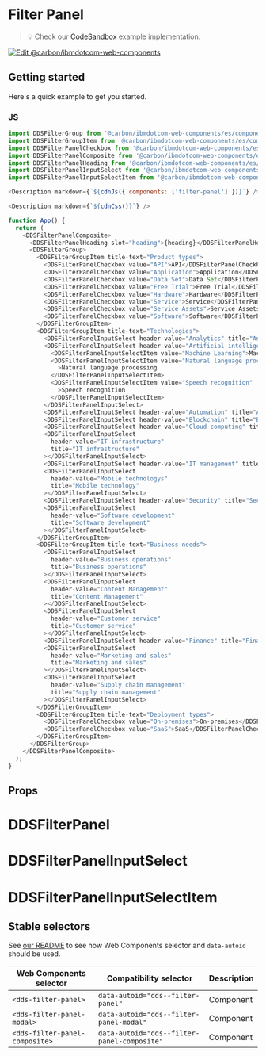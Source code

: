 
# Filter Panel

> 💡 Check our
> [CodeSandbox](https://githubbox.com/carbon-design-system/carbon-for-ibm-dotcom/tree/master/packages/web-components/examples/codesandbox/components-react/filter-panel)
> example implementation.

[![Edit @carbon/ibmdotcom-web-components](https://codesandbox.io/static/img/play-codesandbox.svg)](https://githubbox.com/carbon-design-system/carbon-for-ibm-dotcom/tree/master/packages/web-components/examples/codesandbox/components-react/filter-panel)

## Getting started

Here's a quick example to get you started.

### JS

```javascript
import DDSFilterGroup from '@carbon/ibmdotcom-web-components/es/components-react/filter-panel/filter-group';
import DDSFilterGroupItem from '@carbon/ibmdotcom-web-components/es/components-react/filter-panel/filter-group-item';
import DDSFilterPanelCheckbox from '@carbon/ibmdotcom-web-components/es/components-react/filter-panel/filter-panel-checkbox';
import DDSFilterPanelComposite from '@carbon/ibmdotcom-web-components/es/components-react/filter-panel/filter-panel-composite';
import DDSFilterPanelHeading from '@carbon/ibmdotcom-web-components/es/components-react/filter-panel/filter-panel-heading';
import DDSFilterPanelInputSelect from '@carbon/ibmdotcom-web-components/es/components-react/filter-panel/filter-panel-input-select';
import DDSFilterPanelInputSelectItem from '@carbon/ibmdotcom-web-components/es/components-react/filter-panel/filter-panel-input-select-item';

<Description markdown={`${cdnJs({ components: ['filter-panel'] })}`} />

<Description markdown={`${cdnCss()}`} />

function App() {
  return (
    <DDSFilterPanelComposite>
      <DDSFilterPanelHeading slot="heading">{heading}</DDSFilterPanelHeading>
      <DDSFilterGroup>
        <DDSFilterGroupItem title-text="Product types">
          <DDSFilterPanelCheckbox value="API">API</DDSFilterPanelCheckbox>
          <DDSFilterPanelCheckbox value="Application">Application</DDSFilterPanelCheckbox>
          <DDSFilterPanelCheckbox value="Data Set">Data Set</DDSFilterPanelCheckbox>
          <DDSFilterPanelCheckbox value="Free Trial">Free Trial</DDSFilterPanelCheckbox>
          <DDSFilterPanelCheckbox value="Hardware">Hardware</DDSFilterPanelCheckbox>
          <DDSFilterPanelCheckbox value="Service">Service</DDSFilterPanelCheckbox>
          <DDSFilterPanelCheckbox value="Service Assets">Service Assets</DDSFilterPanelCheckbox>
          <DDSFilterPanelCheckbox value="Software">Software</DDSFilterPanelCheckbox>
        </DDSFilterGroupItem>
        <DDSFilterGroupItem title-text="Technologies">
          <DDSFilterPanelInputSelect header-value="Analytics" title="Analytics"></DDSFilterPanelInputSelect>
          <DDSFilterPanelInputSelect header-value="Artificial intelligence" title="Artificial intelligence">
            <DDSFilterPanelInputSelectItem value="Machine Learning">Machine Learning</DDSFilterPanelInputSelectItem>
            <DDSFilterPanelInputSelectItem value="Natural language processing"
              >Natural language processing
            </DDSFilterPanelInputSelectItem>
            <DDSFilterPanelInputSelectItem value="Speech recognition"
              >Speech recognition
            </DDSFilterPanelInputSelectItem>
          </DDSFilterPanelInputSelect>
          <DDSFilterPanelInputSelect header-value="Automation" title="Automation"></DDSFilterPanelInputSelect>
          <DDSFilterPanelInputSelect header-value="Blockchain" title="Blockchain"></DDSFilterPanelInputSelect>
          <DDSFilterPanelInputSelect header-value="Cloud computing" title="Cloud computing"></DDSFilterPanelInputSelect>
          <DDSFilterPanelInputSelect
            header-value="IT infrastructure"
            title="IT infrastructure"
          ></DDSFilterPanelInputSelect>
          <DDSFilterPanelInputSelect header-value="IT management" title="IT management"></DDSFilterPanelInputSelect>
          <DDSFilterPanelInputSelect
            header-value="Mobile technologys"
            title="Mobile technology"
          ></DDSFilterPanelInputSelect>
          <DDSFilterPanelInputSelect header-value="Security" title="Security"></DDSFilterPanelInputSelect>
          <DDSFilterPanelInputSelect
            header-value="Software development"
            title="Software development"
          ></DDSFilterPanelInputSelect>
        </DDSFilterGroupItem>
        <DDSFilterGroupItem title-text="Business needs">
          <DDSFilterPanelInputSelect
            header-value="Business operations"
            title="Business operations"
          ></DDSFilterPanelInputSelect>
          <DDSFilterPanelInputSelect
            header-value="Content Management"
            title="Content Management"
          ></DDSFilterPanelInputSelect>
          <DDSFilterPanelInputSelect
            header-value="Customer service"
            title="Customer service"
          ></DDSFilterPanelInputSelect>
          <DDSFilterPanelInputSelect header-value="Finance" title="Finance"></DDSFilterPanelInputSelect>
          <DDSFilterPanelInputSelect
            header-value="Marketing and sales"
            title="Marketing and sales"
          ></DDSFilterPanelInputSelect>
          <DDSFilterPanelInputSelect
            header-value="Supply chain management"
            title="Supply chain management"
          ></DDSFilterPanelInputSelect>
        </DDSFilterGroupItem>
        <DDSFilterGroupItem title-text="Deployment types">
          <DDSFilterPanelCheckbox value="On-premises">On-premises</DDSFilterPanelCheckbox>
          <DDSFilterPanelCheckbox value="SaaS">SaaS</DDSFilterPanelCheckbox>
        </DDSFilterGroupItem>
      </DDSFilterGroup>
    </DDSFilterPanelComposite>
  );
}
```

## Props

# DDSFilterPanel
<Props of={FilterPanelProps} />

# DDSFilterPanelInputSelect
<Props of={FilterPanelInputSelectProps} />

# DDSFilterPanelInputSelectItem
<Props of={FilterPanelInputSelectItemProps} />

## Stable selectors

See [our README](https://github.com/carbon-design-system/carbon-for-ibm-dotcom/tree/master/packages/web-components#stable-selectors-for-analytics-and-integratione2e-testing-in-web-components) to see how Web Components selector and `data-autoid` should be used.

| Web Components selector | Compatibility selector         | Description |
| ----------------------- | ------------------------------ | ----------- |
| `<dds-filter-panel>`                 | `data-autoid="dds--filter-panel"` | Component   |
| `<dds-filter-panel-modal>`           | `data-autoid="dds--filter-panel-modal"` | Component   |
| `<dds-filter-panel-composite>`       | `data-autoid="dds--filter-panel-composite"` | Component   |

<Description markdown={contributing} />

